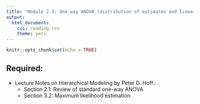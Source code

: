 ```yaml
---
title: "Module 2.3: One way ANOVA (distribution of estimates and linear combinations)"
output: 
  html_document:
    css: reading.css
    theme: yeti
---
```


```r
knitr::opts_chunk$set(echo = TRUE)
```



## Required:

- Lecture Notes on Hierarchical Modeling by Peter D. Hoff.:
    + Section 2.1: Review of standard one-way ANOVA
    + Section 3.2: Maximum likelihood estimation


